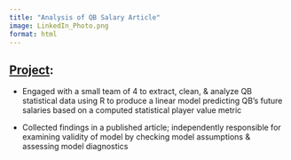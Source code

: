 ```yaml
---
title: "Analysis of QB Salary Article"
image: LinkedIn_Photo.png
format: html
---
```


## <a href="https://www.bruinsportsanalytics.com/post/big-money">Project</a>:

- Engaged with a small team of 4 to extract, clean, & analyze QB statistical data using R to produce a linear model predicting QB’s future salaries based on a computed statistical player value metric

- Collected findings in a published article; independently responsible for examining validity of model by checking model assumptions & assessing model diagnostics

